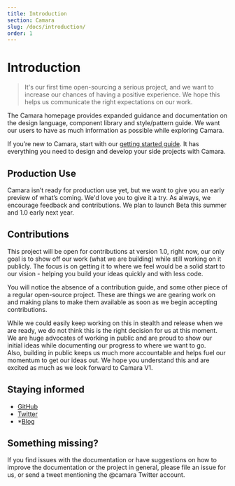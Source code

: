 ```yaml
---
title: Introduction
section: Camara
slug: /docs/introduction/
order: 1
---
```


# Introduction

> It's our first time open-sourcing a serious project, and we want to increase our chances of having a positive experience. We hope this helps us communicate the right expectations on our work.

The Camara homepage provides expanded guidance and documentation on the design language, component library and style/pattern guide. We want our users to have as much information as possible while exploring Camara.

If you’re new to Camara, start with our [getting started guide](/docs/start/get-started). It has everything you need to design and develop your side projects with Camara.

## Production Use

Camara isn’t ready for production use yet, but we want to give you an early preview of what’s coming. We'd love you to give it a try. As always, we encourage feedback and contributions. We plan to launch Beta this summer and 1.0 early next year.

## Contributions

This project will be open for contributions at version 1.0, right now, our only goal is to show off our work (what we are building) while still working on it publicly. The focus is on getting it to where we feel would be a solid start to our vision - helping you build your ideas quickly and with less code.

You will notice the absence of a contribution guide, and some other piece of a regular open-source project. These are things we are gearing work on and making plans to make them available as soon as we begin accepting contributions.

While we could easily keep working on this in stealth and release when we are ready, we do not think this is the right decision for us at this moment. We are huge advocates of working in public and are proud to show our initial ideas while documenting our progress to where we want to go.  
Also, building in public keeps us much more accountable and helps fuel our momentum to get our ideas out. We hope you understand this and are excited as much as we look forward to Camara V1.

## Staying informed

- [GitHub](https://github.com/Camaradotspace)
- [Twitter](https://github.com/preshonyee)
- \*[Blog](https://camara.space/)

## Something missing?

If you find issues with the documentation or have suggestions on how to improve the documentation or the project in general, please file an issue for us, or send a tweet mentioning the @camara Twitter account.
